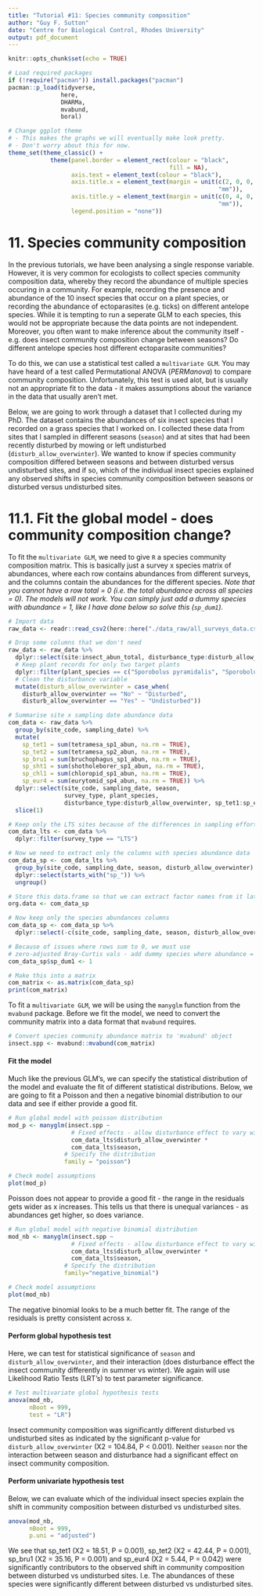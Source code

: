 ```yaml
---
title: "Tutorial #11: Species community composition"
author: "Guy F. Sutton"
date: "Centre for Biological Control, Rhodes University"
output: pdf_document
---
```

  
```r
knitr::opts_chunk$set(echo = TRUE)

# Load required packages
if (!require("pacman")) install.packages("pacman")
pacman::p_load(tidyverse,
               here,
               DHARMa,
               mvabund,
               boral) 

# Change ggplot theme
# - This makes the graphs we will eventually make look pretty. 
# - Don't worry about this for now. 
theme_set(theme_classic() +
            theme(panel.border = element_rect(colour = "black", 
                                              fill = NA),
                  axis.text = element_text(colour = "black"),
                  axis.title.x = element_text(margin = unit(c(2, 0, 0, 0), 
                                                            "mm")),
                  axis.title.y = element_text(margin = unit(c(0, 4, 0, 0), 
                                                            "mm")),
                  legend.position = "none"))
```

# 11. Species community composition

In the previous tutorials, we have been analysing a single response variable. However, it is very common for ecologists to collect species community composition data, whereby they record the abundance of multiple species occuring in a community. For example, recording the presence and abundance of the 10 insect species that occur on a plant species, or recording the abundance of ectoparasites (e.g. ticks) on different antelope species. While it is tempting to run a seperate GLM to each species, this would not be appropriate because the data points are not independent. Moreover, you often want to make inference about the community itself - e.g. does insect community composition change between seasons? Do different antelope species host different ectoparasite communities? 

To do this, we can use a statistical test called a `multivariate GLM`. You may have heard of a test called Permutational ANOVA (*PERManova*) to compare community composition. Unfortunately, this test is used alot, but is usually not an appropriate fit to the data - it makes assumptions about the variance in the data that usually aren't met. 

Below, we are going to work through a dataset that I collected during my PhD. The dataset contains the abundances of six insect species that I recorded on a grass species that I worked on. I collected these data from sites that I sampled in different seasons (`season`) and at sites that had been recently disturbed by mowing or left undisturbed (`disturb_allow_overwinter`). We wanted to know if species community composition differed between seasons and between disturbed versus undisturbed sites, and if so, which of the individual insect species explained any observed shifts in species community composition between seasons or disturbed versus undisturbed sites.

# 11.1. Fit the global model - does community composition change? 

To fit the `multivariate GLM`, we need to give `R` a species community composition matrix. This is basically just a survey x species matrix of abundances, where each row contains abundances from different surveys, and the columns contain the abundances for the different species. *Note that you cannot have a row total = 0 (i.e. the total abundance across all species = 0). The models will not work. You can simply just add a dummy species with abundance = 1, like I have done below so solve this (`sp_dum1`).*

```r
# Import data 
raw_data <- readr::read_csv2(here::here("./data_raw/all_surveys_data.csv"))

# Drop some columns that we don't need 
raw_data <- raw_data %>%
  dplyr::select(site:insect_abun_total, disturbance_type:disturb_allow_overwinter) %>%
  # Keep plant records for only two target plants
  dplyr::filter(plant_species == c("Sporobolus pyramidalis", "Sporobolus natalensis")) %>%
  # Clean the disturbance variable
  mutate(disturb_allow_overwinter = case_when(
    disturb_allow_overwinter == "No" ~ "Disturbed",
    disturb_allow_overwinter == "Yes" ~ "Undisturbed"))

# Summarise site x sampling date abundance data
com_data <- raw_data %>%
  group_by(site_code, sampling_date) %>%
  mutate(
    sp_tet1 = sum(tetramesa_sp1_abun, na.rm = TRUE),
    sp_tet2 = sum(tetramesa_sp2_abun, na.rm = TRUE),
    sp_bru1 = sum(bruchophagus_sp1_abun, na.rm = TRUE),
    sp_sht1 = sum(shotholeborer_sp1_abun, na.rm = TRUE),
    sp_chl1 = sum(chloropid_sp1_abun, na.rm = TRUE),
    sp_eur4 = sum(eurytomid_sp4_abun, na.rm = TRUE)) %>%
  dplyr::select(site_code, sampling_date, season, 
                survey_type, plant_species, 
                disturbance_type:disturb_allow_overwinter, sp_tet1:sp_eur4) %>%
  slice(1)

# Keep only the LTS sites because of the differences in sampling effort 
com_data_lts <- com_data %>%
  dplyr::filter(survey_type == "LTS")

# Now we need to extract only the columns with species abundance data
com_data_sp <- com_data_lts %>%
  group_by(site_code, sampling_date, season, disturb_allow_overwinter) %>%
  dplyr::select(starts_with("sp_")) %>%
  ungroup()

# Store this data.frame so that we can extract factor names from it later with ease 
org.data <- com_data_sp

# Now keep only the species abundances columns 
com_data_sp <- com_data_sp %>% 
  dplyr::select(-c(site_code, sampling_date, season, disturb_allow_overwinter))

# Because of issues where rows sum to 0, we must use 
# zero-adjusted Bray-Curtis vals - add dummy species where abundance = 1
com_data_sp$sp_dum1 <- 1

# Make this into a matrix
com_matrix <- as.matrix(com_data_sp)
print(com_matrix)
```

To fit a `multivariate GLM`, we will be using the `manyglm` function from the `mvabund` package. Before we fit the model, we need to convert the community matrix into a data format that `mvabund` requires. 

```r
# Convert species community abundance matrix to 'mvabund' object
insect.spp <- mvabund::mvabund(com_matrix)
```

#### Fit the model

Much like the previous GLM's, we can specify the statistical distribution of the model and evaluate the fit of different statistical distributions. Below, we are going to fit a Poisson and then a negative binomial distribution to our data and see if either provide a good fit. 

```r
# Run global model with poisson distribution
mod_p <- manyglm(insect.spp ~ 
                  # Fixed effects - allow disturbance effect to vary with season
                  com_data_lts$disturb_allow_overwinter * 
                  com_data_lts$season, 
                # Specify the distribution
                family = "poisson")

# Check model assumptions
plot(mod_p)
```

Poisson does not appear to provide a good fit - the range in the residuals gets wider as x increases. This tells us that there is unequal variances - as abundances get higher, so does variance. 

```r
# Run global model with negative binomial distribution
mod_nb <- manyglm(insect.spp ~ 
                  # Fixed effects - allow disturbance effect to vary with season
                  com_data_lts$disturb_allow_overwinter * 
                  com_data_lts$season, 
                # Specify the distribution
                family="negative_binomial")

# Check model assumptions
plot(mod_nb)
```

The negative binomial looks to be a much better fit. The range of the residuals is pretty consistent across x. 

#### Perform global hypothesis test 

Here, we can test for statistical significance of `season` and `disturb_allow_overwinter`, and their interaction (does disturbance effect the insect community differently in summer vs winter). We again will use Likelihood Ratio Tests (LRT's) to test parameter significance. 

```r
# Test multivariate global hypothesis tests
anova(mod_nb, 
      nBoot = 999, 
      test = "LR")
```

Insect community composition was significantly different disturbed vs undisturbed sites as indicated by the significant p-value for `disturb_allow_overwinter` (X2 = 104.84, P < 0.001). Neither `season` nor the interaction between season and disturbance had a significant effect on insect community composition. 

#### Perform univariate hypothesis test 

Below, we can evaluate which of the individual insect species explain the shift in community composition between disturbed vs undisturbed sites. 

```r
anova(mod_nb, 
      nBoot = 999, 
      p.uni = "adjusted")
```

We see that sp_tet1 (X2 = 18.51, P = 0.001), sp_tet2 (X2 = 42.44, P = 0.001), sp_bru1 (X2 = 35.16, P = 0.001) and sp_eur4 (X2 = 5.44, P = 0.042) were significantly contributors to the observed shift in community composition between disturbed vs undisturbed sites. I.e. The abundances of these species were significantly different between disturbed vs undisturbed sites. 









